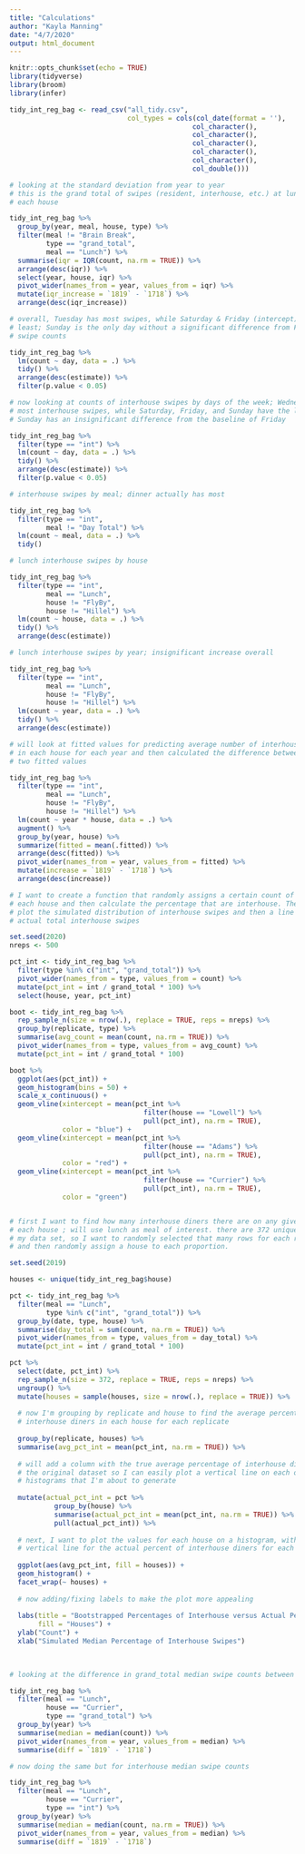 ```yaml
---
title: "Calculations"
author: "Kayla Manning"
date: "4/7/2020"
output: html_document
---
```


```r
knitr::opts_chunk$set(echo = TRUE)
library(tidyverse)
library(broom)
library(infer)

tidy_int_reg_bag <- read_csv("all_tidy.csv",
                             col_types = cols(col_date(format = ''),
                                             col_character(),
                                             col_character(),
                                             col_character(),
                                             col_character(),
                                             col_character(),
                                             col_double()))

```

```r

# looking at the standard deviation from year to year
# this is the grand total of swipes (resident, interhouse, etc.) at lunch for
# each house

tidy_int_reg_bag %>% 
  group_by(year, meal, house, type) %>% 
  filter(meal != "Brain Break",
         type == "grand_total",
         meal == "Lunch") %>% 
  summarise(iqr = IQR(count, na.rm = TRUE)) %>% 
  arrange(desc(iqr)) %>% 
  select(year, house, iqr) %>% 
  pivot_wider(names_from = year, values_from = iqr) %>% 
  mutate(iqr_increase = `1819` - `1718`) %>% 
  arrange(desc(iqr_increase))

```

```r

# overall, Tuesday has most swipes, while Saturday & Friday (intercept) have the
# least; Sunday is the only day without a significant difference from Friday
# swipe counts

tidy_int_reg_bag %>% 
  lm(count ~ day, data = .) %>% 
  tidy() %>%
  arrange(desc(estimate)) %>% 
  filter(p.value < 0.05)

# now looking at counts of interhouse swipes by days of the week; Wednesday has
# most interhouse swipes, while Saturday, Friday, and Sunday have the least
# Sunday has an insignificant difference from the baseline of Friday

tidy_int_reg_bag %>% 
  filter(type == "int") %>% 
  lm(count ~ day, data = .) %>% 
  tidy() %>% 
  arrange(desc(estimate)) %>% 
  filter(p.value < 0.05)

# interhouse swipes by meal; dinner actually has most 

tidy_int_reg_bag %>% 
  filter(type == "int",
         meal != "Day Total") %>% 
  lm(count ~ meal, data = .) %>% 
  tidy()

# lunch interhouse swipes by house

tidy_int_reg_bag %>% 
  filter(type == "int",
         meal == "Lunch",
         house != "FlyBy",
         house != "Hillel") %>% 
  lm(count ~ house, data = .) %>% 
  tidy() %>% 
  arrange(desc(estimate))

# lunch interhouse swipes by year; insignificant increase overall

tidy_int_reg_bag %>% 
  filter(type == "int",
         meal == "Lunch",
         house != "FlyBy",
         house != "Hillel") %>% 
  lm(count ~ year, data = .) %>% 
  tidy() %>% 
  arrange(desc(estimate))

# will look at fitted values for predicting average number of interhouse swipes
# in each house for each year and then calculated the difference between these
# two fitted values

tidy_int_reg_bag %>% 
  filter(type == "int",
         meal == "Lunch",
         house != "FlyBy",
         house != "Hillel") %>% 
  lm(count ~ year * house, data = .) %>% 
  augment() %>% 
  group_by(year, house) %>% 
  summarize(fitted = mean(.fitted)) %>% 
  arrange(desc(fitted)) %>% 
  pivot_wider(names_from = year, values_from = fitted) %>% 
  mutate(increase = `1819` - `1718`) %>% 
  arrange(desc(increase))

```

```r

# I want to create a function that randomly assigns a certain count of swipes to
# each house and then calculate the percentage that are interhouse. Then, I will
# plot the simulated distribution of interhouse swipes and then a line with the
# actual total interhouse swipes

set.seed(2020)
nreps <- 500

pct_int <- tidy_int_reg_bag %>% 
  filter(type %in% c("int", "grand_total")) %>% 
  pivot_wider(names_from = type, values_from = count) %>% 
  mutate(pct_int = int / grand_total * 100) %>% 
  select(house, year, pct_int)

boot <- tidy_int_reg_bag %>% 
  rep_sample_n(size = nrow(.), replace = TRUE, reps = nreps) %>% 
  group_by(replicate, type) %>% 
  summarise(avg_count = mean(count, na.rm = TRUE)) %>% 
  pivot_wider(names_from = type, values_from = avg_count) %>% 
  mutate(pct_int = int / grand_total * 100)

boot %>% 
  ggplot(aes(pct_int)) +
  geom_histogram(bins = 50) +
  scale_x_continuous() +
  geom_vline(xintercept = mean(pct_int %>% 
                                 filter(house == "Lowell") %>% 
                                 pull(pct_int), na.rm = TRUE),
             color = "blue") +
  geom_vline(xintercept = mean(pct_int %>% 
                                 filter(house == "Adams") %>% 
                                 pull(pct_int), na.rm = TRUE),
             color = "red") +
  geom_vline(xintercept = mean(pct_int %>% 
                                 filter(house == "Currier") %>% 
                                 pull(pct_int), na.rm = TRUE),
             color = "green") 



```


```r

# first I want to find how many interhouse diners there are on any given day in
# each house ; will use lunch as meal of interest. there are 372 unique dates in
# my data set, so I want to randomly selected that many rows for each replicate
# and then randomly assign a house to each proportion.

set.seed(2019)

houses <- unique(tidy_int_reg_bag$house)

pct <- tidy_int_reg_bag %>% 
  filter(meal == "Lunch",
         type %in% c("int", "grand_total")) %>% 
  group_by(date, type, house) %>% 
  summarise(day_total = sum(count, na.rm = TRUE)) %>% 
  pivot_wider(names_from = type, values_from = day_total) %>% 
  mutate(pct_int = int / grand_total * 100) 

pct %>% 
  select(date, pct_int) %>% 
  rep_sample_n(size = 372, replace = TRUE, reps = nreps) %>% 
  ungroup() %>% 
  mutate(houses = sample(houses, size = nrow(.), replace = TRUE)) %>% 
  
  # now I'm grouping by replicate and house to find the average percent of
  # interhouse diners in each house for each replicate
  
  group_by(replicate, houses) %>% 
  summarise(avg_pct_int = mean(pct_int, na.rm = TRUE)) %>% 
  
  # will add a column with the true average percentage of interhouse diners from
  # the original dataset so I can easily plot a vertical line on each of the
  # histograms that I'm about to generate
  
  mutate(actual_pct_int = pct %>% 
           group_by(house) %>% 
           summarise(actual_pct_int = mean(pct_int, na.rm = TRUE)) %>% 
           pull(actual_pct_int)) %>% 
  
  # next, I want to plot the values for each house on a histogram, with a
  # vertical line for the actual percent of interhouse diners for each house
  
  ggplot(aes(avg_pct_int, fill = houses)) +
  geom_histogram() +
  facet_wrap(~ houses) +
  
  # now adding/fixing labels to make the plot more appealing
  
  labs(title = "Bootstrapped Percentages of Interhouse versus Actual Percentages",
       fill = "Houses") +
  ylab("Count") +
  xlab("Simulated Median Percentage of Interhouse Swipes")
  
  

```



```r

# looking at the difference in grand_total median swipe counts between the two years

tidy_int_reg_bag %>% 
  filter(meal == "Lunch",
         house == "Currier",
         type == "grand_total") %>% 
  group_by(year) %>% 
  summarise(median = median(count)) %>% 
  pivot_wider(names_from = year, values_from = median) %>% 
  summarise(diff = `1819` - `1718`)

# now doing the same but for interhouse median swipe counts

tidy_int_reg_bag %>% 
  filter(meal == "Lunch",
         house == "Currier",
         type == "int") %>% 
  group_by(year) %>% 
  summarise(median = median(count, na.rm = TRUE)) %>% 
  pivot_wider(names_from = year, values_from = median) %>% 
  summarise(diff = `1819` - `1718`)

```

